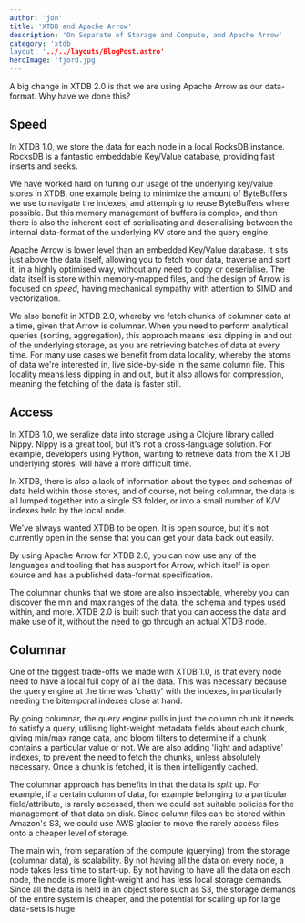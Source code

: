 ```yaml
---
author: 'jon'
title: 'XTDB and Apache Arrow'
description: 'On Separate of Storage and Compute, and Apache Arrow'
category: 'xtdb
layout: '../../layouts/BlogPost.astro'
heroImage: 'fjord.jpg'
---
```


A big change in XTDB 2.0 is that we are using Apache Arrow as our data-format. Why have we done this?

## Speed

In XTDB 1.0, we store the data for each node in a local RocksDB instance. RocksDB is a fantastic embeddable Key/Value database, providing fast inserts and seeks.

We have worked hard on tuning our usage of the underlying key/value stores in XTDB, one example being to minimize the amount of ByteBuffers we use to navigate the indexes, and attemping to reuse ByteBuffers where possible. But this memory management of buffers is complex, and then there is also the inherent cost of serialisating and deserialising between the internal data-format of the underlying KV store and the query engine.

Apache Arrow is lower level than an embedded Key/Value database. It sits just above the data itself, allowing you to fetch your data, traverse and sort it, in a highly optimised way, without any need to copy or deserialise. The data itself is store within memory-mapped files, and the design of Arrow is focused on _speed_, having mechanical sympathy with attention to SIMD and vectorization.

We also benefit in XTDB 2.0, whereby we fetch chunks of columnar data at a time, given that Arrow is columnar. When you need to perform analytical queries (sorting, aggregation), this approach means less dipping in and out of the underlying storage, as you are retrieving batches of data at every time. For many use cases we benefit from data locality, whereby the atoms of data we're interested in, live side-by-side in the same column file. This locality means less dipping in and out, but it also allows for compression, meaning the fetching of the data is faster still.

## Access

In XTDB 1.0, we seralize data into storage using a Clojure library called Nippy. Nippy is a great tool, but it's not a cross-language solution. For example, developers using Python, wanting to retrieve data from the XTDB underlying stores, will have a more difficult time.

In XTDB, there is also a lack of information about the types and schemas of data held within those stores, and of course, not being columnar, the data is all lumped together into a single S3 folder, or into a small number of K/V indexes held by the local node.

We've always wanted XTDB to be open. It is open source, but it's not currently open in the sense that you can get your data back out easily.

By using Apache Arrow for XTDB 2.0, you can now use any of the languages and tooling that has support for Arrow, which itself is open source and has a published data-format specification.

The columnar chunks that we store are also inspectable, whereby you can discover the min and max ranges of the data, the schema and types used within, and more. XTDB 2.0 is built such that you can access the data and make use of it, without the need to go through an actual XTDB node.

## Columnar

One of the biggest trade-offs we made with XTDB 1.0, is that every node need to have a local full copy of all the data. This was necessary because the query engine at the time was 'chatty' with the indexes, in particularly needing the bitemporal indexes close at hand.

By going columnar, the query engine pulls in just the column chunk it needs to satisfy a query, utilising light-weight metadata fields about each chunk, giving min/max range data, and bloom filters to determine if a chunk contains a particular value or not. We are also adding 'light and adaptive' indexes, to prevent the need to fetch the chunks, unless absolutely necessary. Once a chunk is fetched, it is then intelligently cached.

The columnar approach has benefits in that the data is _split_ up. For example, if a certain column of data, for example belonging to a particular field/attribute, is rarely accessed, then we could set suitable policies for the management of that data on disk. Since column files can be stored within Amazon's S3, we could use AWS glacier to move the rarely access files onto a cheaper level of storage.

The main win, from separation of the compute (querying) from the storage (columnar data), is scalability. By not having all the data on every node, a node takes less time to start-up. By not having to have all the data on each node, the node is more light-weight and has less local storage demands. Since all the data is held in an object store such as S3, the storage demands of the entire system is cheaper, and the potential for scaling up for large data-sets is huge.
